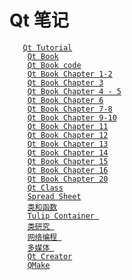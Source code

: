 = Qt 笔记 =
	[[note/qttutorial|Qt Tutorial]]<br />
	[[note/qtbook|Qt Book]]<br />
	[[note/qtbookcode|Qt Book code]]<br />
	[[note/qtbook chapter 1-2|Qt Book Chapter 1-2]]<br />
	[[note/qtbook chapter 3|Qt Book Chapter 3]]<br />
	[[note/qtbook chapter 4|Qt Book Chapter 4 - 5]]<br />
	[[note/qtbook chapter 6|Qt Book Chapter 6]]<br />
	[[note/qtbook chapter 7|Qt Book Chapter 7-8]]<br />
	[[note/qtbook chapter 9|Qt Book Chapter 9-10]]<br />
	[[note/qtbook chapter 11|Qt Book Chapter 11]]<br />
	[[note/qtbook chapter 12|Qt Book Chapter 12]]<br />
	[[note/qtbook chapter 13|Qt Book Chapter 13]]<br />
	[[note/qtbook chapter 14|Qt Book Chapter 14]]<br />
	[[note/qtbook chapter 15|Qt Book Chapter 15]]<br />
	[[note/qtbook chapter 16|Qt Book Chapter 16]]<br />
	[[note/qtbook chapter 20|Qt Book Chapter 20]]<br />
	[[note/QtClass|Qt Class]]<br />
	[[note/SpreadSheet|Spread Sheet]]<br />
	[[classandfuntion|类和函数]]<br />
	[[TulipContainer|Tulip Container ]]<br />
	[[classresearch|类研究 ]]<br />
	[[NetworkProgramming|网络编程 ]] <br />
	[[PhononMultimedia|多媒体 ]] <br />
	[[note/creator|Qt Creator]]<br />
	[[note/qmake|QMake]] <br />
